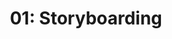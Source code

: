 ---
title: '01: Storyboarding'
summary: |
    Draw out Ficus' motivation for business and frame it as a relatable short story.
start: 2025-02-03
duration: '14 days'
owner:
    image: '@images/avatars/kb.jpg'
    title: 'kb'
status: progress
details:
    -
        title: 'Activities'
        body: |
            - Research Ficus niche (as understood)
            - Host two stakeholder sessions to draw out more information
            - Write and present a draft of Ficus
    -
        title: 'Deliverables'
        body: |
            - Succinct definition of Ficus's purpose
            - Differentiated headline for marketing materials
            - Minimum 200-word "Purpose of Ficus" essay
    -
        title: Readings
        body: |
            - [Asset Management Definition](https://money.usnews.com/investing/term/asset-management)
            - [About BlackRock](https://www.blackrock.com/corporate/about-us)
            - [Kindsight](https://kindsight.io/)
            - [Wesson](https://www.purewesson.com/our-story/)
---